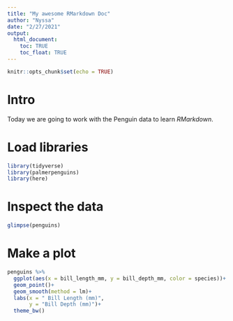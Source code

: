 ```yaml
---
title: "My awesome RMarkdown Doc"
author: "Nyssa"
date: "2/27/2021"
output: 
  html_document:
    toc: TRUE
    toc_float: TRUE
---
```


```r
knitr::opts_chunk$set(echo = TRUE)
```

# Intro
Today we are going to work with the Penguin data to learn *RMarkdown*.  

# Load libraries

```r
library(tidyverse)
library(palmerpenguins)
library(here)
```


# Inspect the data
```r
glimpse(penguins)
```

# Make a plot
```r
penguins %>%
  ggplot(aes(x = bill_length_mm, y = bill_depth_mm, color = species))+
  geom_point()+
  geom_smooth(method = lm)+
  labs(x = " Bill Length (mm)",
       y = "Bill Depth (mm)")+
  theme_bw()
```
